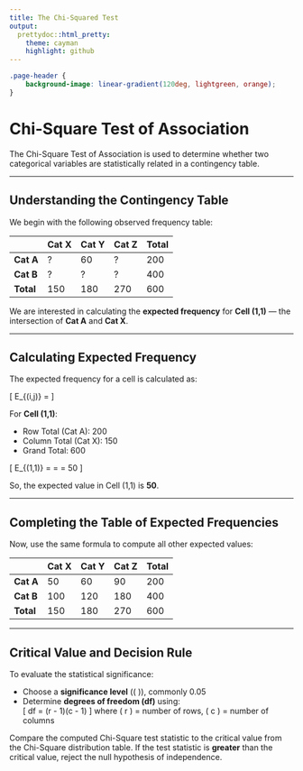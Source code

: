 ```yaml
---
title: The Chi-Squared Test
output:
  prettydoc::html_pretty:
    theme: cayman
    highlight: github
---
```


```css
.page-header {
    background-image: linear-gradient(120deg, lightgreen, orange);
}
```


# Chi-Square Test of Association

The Chi-Square Test of Association is used to determine whether two categorical variables are statistically related in a contingency table.

---

## Understanding the Contingency Table

We begin with the following observed frequency table:

|            | Cat X | Cat Y | Cat Z | Total |
|------------|--------|--------|--------|--------|
| **Cat A**  | ?      | 60     | ?      | 200    |
| **Cat B**  | ?      | ?      | ?      | 400    |
| **Total**  | 150    | 180    | 270    | 600    |

We are interested in calculating the **expected frequency** for **Cell (1,1)** — the intersection of **Cat A** and **Cat X**.

---

## Calculating Expected Frequency

The expected frequency for a cell is calculated as:

\[
E_{(i,j)} = \frac{\text{Row Total}_i \times \text{Column Total}_j}{\text{Grand Total}}
\]

For **Cell (1,1)**:

- Row Total (Cat A): 200  
- Column Total (Cat X): 150  
- Grand Total: 600  

\[
E_{(1,1)} = \frac{200 \times 150}{600} = \frac{30,000}{600} = 50
\]

So, the expected value in Cell (1,1) is **50**.

---

## Completing the Table of Expected Frequencies

Now, use the same formula to compute all other expected values:

|            | Cat X | Cat Y | Cat Z | Total |
|------------|--------|--------|--------|--------|
| **Cat A**  | 50     | 60     | 90     | 200    |
| **Cat B**  | 100    | 120    | 180    | 400    |
| **Total**  | 150    | 180    | 270    | 600    |

---

## Critical Value and Decision Rule

To evaluate the statistical significance:

- Choose a **significance level** (\( \alpha \)), commonly 0.05  
- Determine **degrees of freedom (df)** using:  
  \[
  df = (r - 1)(c - 1)
  \]
  where \( r \) = number of rows, \( c \) = number of columns  

Compare the computed Chi-Square test statistic to the critical value from the Chi-Square distribution table. If the test statistic is **greater** than the critical value, reject the null hypothesis of independence.
